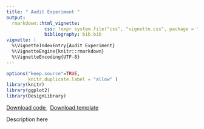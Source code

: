 ```yaml
---
title: " Audit Experiment " 
output:
  rmarkdown::html_vignette:
              css: !expr system.file("css", "vignette.css", package = "DesignLibrary")
              bibliography: bib.bib
vignette: |
  %\VignetteIndexEntry{Audit Experiment}
  %\VignetteEngine{knitr::rmarkdown} 
  %\VignetteEncoding{UTF-8}
---
```

              
```r
options("keep.source"=TRUE,
        knitr.duplicate.label = "allow" )
library(knitr)
library(ggplot2)
library(DesignLibrary)
```
              
<div class="btn-group">
  <a class="btn btn-primary" href="http://declaredesign.org/articles/audit_experiment.R">
     <i class="fa fa-code" title = "Download code for design" fa-2x></i> Download code
  </a>
  &nbsp;
  <a class="btn btn-primary" href="http://declaredesign.org/articles/audit_experiment_designer.RDS">
     <i class="fa fa-clipboard" title = "Download template for design" fa-2x></i> Download template
  </a> 
<!--
   <a class="btn btn-primary" href="http://shiny.declaredesign.org/inspector/?topic=audit_experiment">
    <i class="fa fa-area-chart" title = "Go to the design inspector" fa-2x></i> Inspect design
  </a>
--> 
</div>
            
  

 Description here


<!-- ```{r, code = designer_default_args_text(audit_experiment_designer)} -->
<!-- ``` -->


<!-- ```{r, code = audit_experiment_designer(code = TRUE)} -->
<!-- ``` -->
<!-- ```{r,eval = FALSE} -->
<!-- diagnosis <- diagnose_design(audit_experiment_design, sims = 1000, bootstrap = FALSE) -->
<!-- ``` -->

<!-- ```{r audit_experiment_diagnosis,echo = FALSE} -->
<!--  diagnosis <- get_or_run_diagnosis(audit_experiment_design, sims = 1000, bootstrap = FALSE) -->
<!--  knitr::kable(reshape_diagnosis(diagnosis, digits = 2), digits = 2) -->
<!-- ``` -->

<!-- ```{r audit_experiment_shiny_diagnosis,include = FALSE} -->
<!--  get_or_run_shiny_diagnosis(audit_experiment_designer(), 1000, bootstrap = FALSE) -->
<!-- ``` -->



